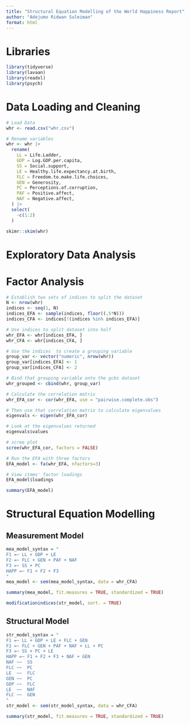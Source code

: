 ```yaml
---
title: "Structural Equation Modelling of the World Happiness Report"
author: "Adejumo Ridwan Suleiman"
format: html
---
```


# Libraries
```r
library(tidyverse)
library(lavaan)
library(readxl)
library(psych)
```


# Data Loading and Cleaning
```r
# Load Data
whr <- read.csv("whr.csv")

# Rename variables
whr <- whr |> 
  rename(
    LL = Life.Ladder,
    GDP = Log.GDP.per.capita,
    SS = Social.support,
    LE = Healthy.life.expectancy.at.birth,
    FLC = Freedom.to.make.life.choices,
    GEN = Generosity,
    PC = Perceptions.of.corruption,
    PAF = Positive.affect,
    NAF = Negative.affect,
  ) |> 
  select(
    -c(1:2)
  )

skimr::skim(whr)
```


# Exploratory Data Analysis

# Factor Analysis
```r
# Establish two sets of indices to split the dataset
N <- nrow(whr)
indices <- seq(1, N)
indices_EFA <- sample(indices, floor((.5*N)))
indices_CFA <- indices[!(indices %in% indices_EFA)]

# Use indices to split dataset into half
whr_EFA <- whr[indices_EFA, ]
whr_CFA <- whr[indices_CFA, ]

# Use the indices  to create a grouping variable
group_var <- vector("numeric", nrow(whr))
group_var[indices_EFA] <- 1
group_var[indices_CFA] <- 2

# Bind that grouping variable onto the gcbs dataset
whr_grouped <- cbind(whr, group_var)

```

```r
# Calculate the correlation matrix 
whr_EFA_cor <- cor(whr_EFA, use = "pairwise.complete.obs")

# Then use that correlation matrix to calculate eigenvalues
eigenvals <- eigen(whr_EFA_cor)

# Look at the eigenvalues returned
eigenvals$values
```

```r
# scree plot
scree(whr_EFA_cor, factors = FALSE)
```

```r
# Run the EFA with three factors
EFA_model <- fa(whr_EFA, nfactors=3)

# View items' factor loadings
EFA_model$loadings
```


```r
summary(EFA_model)
```

# Structural Equation Modelling 

## Measurement Model
```r
mea_model_syntax = "
F1 =~ LL + GDP + LE
F2 =~ FLC + GEN + PAF + NAF
F3 =~ SS + PC 
HAPP =~ F1 + F2 + F3
"
mea_model <- sem(mea_model_syntax, data = whr_CFA)

summary(mea_model, fit.measures = TRUE, standardized = TRUE)

```


```r
modificationindices(str_model, sort. = TRUE)
```
## Structural Model
```r
str_model_syntax = "
F1 =~ LL + GDP + LE + FLC + GEN
F2 =~ FLC + GEN + PAF + NAF + LL + PC
F3 =~ SS + PC + LE
HAPP =~ F1 + F2 + F3 + NAF + GEN
NAF	~~	SS
FLC	~~	PC
LE	~~	FLC
GEN	~~	PC
GDP	~~	FLC
LE	~~	NAF
FLC	~~	GEN
"
str_model <- sem(str_model_syntax, data = whr_CFA)

summary(str_model, fit.measures = TRUE, standardized = TRUE)
```

